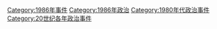 [[Category:1986年事件|Category:1986年事件]]
[[Category:1986年政治|Category:1986年政治]]
[[Category:1980年代政治事件|Category:1980年代政治事件]]
[[Category:20世纪各年政治事件|Category:20世纪各年政治事件]]